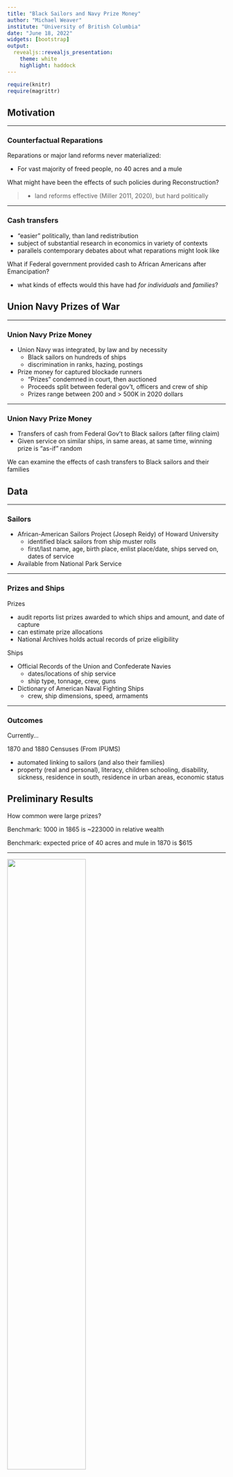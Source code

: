 ```yaml
---
title: "Black Sailors and Navy Prize Money"
author: "Michael Weaver"
institute: "University of British Columbia"
date: "June 18, 2022"
widgets: [bootstrap]
output: 
  revealjs::revealjs_presentation:
    theme: white
    highlight: haddock
---
```



```r
require(knitr)
require(magrittr)
```

## Motivation


<style type="text/css">
  .reveal h2,h3,h4,h5,h6 {
    text-align: left;
  }
  .reveal p {
    text-align: left;
  }
  .reveal ul {
    display: block;
  }
  .reveal ol {
    display: block;
  }
  .table-hover > tbody > tr:hover { 
  background-color: #696969;
  }
</style>


---

### Counterfactual Reparations

Reparations or major land reforms never materialized:

- For vast majority of freed people, no 40 acres and a mule

What might have been the effects of such policies during Reconstruction?

>- land reforms effective (Miller 2011, 2020), but hard politically

---

### Cash transfers

- "easier" politically, than land redistribution
- subject of substantial research in economics in variety of contexts
- parallels contemporary debates about what reparations might look like 

What if Federal government provided cash to African Americans after Emancipation?

- what kinds of effects would this have had *for individuals* and *families*?


## Union Navy Prizes of War

---

### Union Navy Prize Money

- Union Navy was integrated, by law and by necessity 
  - Black sailors on hundreds of ships
  - discrimination in ranks, hazing, postings

- Prize money for captured blockade runners
  - "Prizes" condemned in court, then auctioned
  - Proceeds split between federal gov't, officers and crew of ship
  - Prizes range between 200 and > 500K in 2020 dollars

---

### Union Navy Prize Money

- Transfers of cash from Federal Gov't to Black sailors (after filing claim)
- Given service on similar ships, in same areas, at same time, winning prize is "as-if" random

We can examine the effects of cash transfers to Black sailors and their families

## Data

---

### Sailors

- African-American Sailors Project (Joseph Reidy) of Howard University
  - identified black sailors from ship muster rolls
  - first/last name, age, birth place, enlist place/date, ships served on, dates of service
- Available from National Park Service

---

### Prizes and Ships

Prizes

- audit reports list prizes awarded to which ships and amount, and date of capture
- can estimate prize allocations
- National Archives holds actual records of prize eligibility

Ships

- Official Records of the Union and Confederate Navies
  - dates/locations of ship service
  - ship type, tonnage, crew, guns
- Dictionary of American Naval Fighting Ships
  - crew, ship dimensions, speed, armaments

---

### Outcomes

Currently...

1870 and 1880 Censuses (From IPUMS)

- automated linking to sailors (and also their families)
- property (real and personal), literacy, children schooling, disability, sickness, residence in south, residence in urban areas, economic status

## Preliminary Results

How common were large prizes?

Benchmark: 1000 in 1865 is ~223000 in relative wealth

Benchmark: expected price of 40 acres and mule in 1870 is $615

---


<img src="./hist_winners.png"  width = 60%>


---

<img src="./prize_cdf.png"  width = 60%>

--- 

Higher literacy

<img src="./dv_lit_fam_cut_lin_1880.png" width = 60%>

--- 

Lower rates of disability

<img src="./dv_disability_ind_cut_lin_1880.png" width = 60%>


---

Less likely to live in former confederacy

<img src="./dv_south_cut_lin_1880.png" width = 60%>


---

More likely to live in urban areas


<img src="./dv_urban_cut_lin_1880.png" width = 60%>


---

Higher Socio-Economic Status


<img src="./dv_sei_cut_lin_1880.png" width = 60%>


--- 

Less likely to live on a farm


<img src="./dv_farm_cut_lin_1880.png" width = 60%>

---

Higher Real Estate Values


<img src="./dv_real_estate_ind_cut_lin_1870.png" width = 60%>


---

Higher Personal Estate Values

<img src="./dv_personal_estate_ind_cut_lin_1870.png" width = 60%>


## Next Steps

Improving measurement with other records sources:

- Actual prize eligibility: treasury records
- more careful matching (Navy Service Records/Pensions)
- more outcomes:
  - property/tax records; voter rolls; office-holding?
  - inter-generational effects



